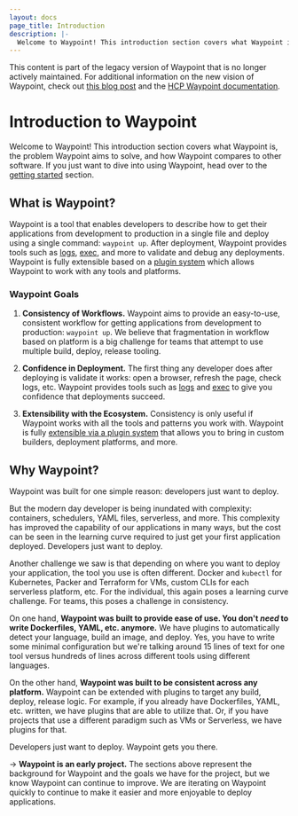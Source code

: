 ```yaml
---
layout: docs
page_title: Introduction
description: |-
  Welcome to Waypoint! This introduction section covers what Waypoint is, the problem Waypoint aims to solve, and how Waypoint compares to other software.
---
```


<Warning>

This content is part of the legacy version of Waypoint that is no longer actively maintained. For additional information on the new vision of Waypoint, check out [this blog post](https://www.hashicorp.com/blog/a-new-vision-for-hcp-waypoint) and the [HCP Waypoint documentation](/hcp/docs/waypoint).

</Warning>

# Introduction to Waypoint

Welcome to Waypoint! This introduction section covers what Waypoint is,
the problem Waypoint aims to solve, and how Waypoint compares to other software.
If you just want to dive into using Waypoint, head over to the
[getting started](/waypoint/docs/getting-started) section.

## What is Waypoint?

Waypoint is a tool that enables developers to describe how to get their
applications from development to production in a single file and deploy
using a single command: `waypoint up`. After deployment, Waypoint provides
tools such as
[logs](/waypoint/docs/logs),
[exec](/waypoint/docs/exec),
and more to validate and debug any deployments. Waypoint is fully extensible
based on a [plugin system](/waypoint/docs/plugins) which allows Waypoint to work
with any tools and platforms.

### Waypoint Goals

1. **Consistency of Workflows.** Waypoint aims to provide an easy-to-use, consistent
   workflow for getting applications from development to production: `waypoint up`. We believe
   that fragmentation in workflow based on platform is a big challenge for teams
   that attempt to use multiple build, deploy, release tooling.

2. **Confidence in Deployment.** The first thing any developer does after
   deploying is validate it works: open a browser, refresh the page, check logs,
   etc. Waypoint provides tools such as
   [logs](/waypoint/docs/logs) and
   [exec](/waypoint/docs/exec)
   to give you confidence that deployments succeed.

3. **Extensibility with the Ecosystem.** Consistency is only useful if
   Waypoint works with all the tools and patterns you work with. Waypoint is
   fully [extensible via a plugin system](/waypoint/docs/plugins) that allows you to bring
   in custom builders, deployment platforms, and more.

## Why Waypoint?

Waypoint was built for one simple reason: developers just want to deploy.

But the modern day developer is being inundated with complexity: containers,
schedulers, YAML files, serverless, and more. This complexity has improved the
capability of our applications in many ways, but the cost can be seen in the
learning curve required to just get your first application deployed.
Developers just want to deploy.

Another challenge we saw is that depending on where you want to deploy
your application, the tool you use is often different. Docker and `kubectl`
for Kubernetes, Packer and Terraform for VMs, custom CLIs for each serverless
platform, etc. For the individual, this again poses a learning curve challenge.
For teams, this poses a challenge in consistency.

On one hand, **Waypoint was built to provide ease of use. You don't _need_ to
write Dockerfiles, YAML, etc. anymore.** We have plugins to automatically
detect your language, build an image, and deploy. Yes, you have to write
some minimal configuration but we're talking around 15 lines of text for one
tool versus hundreds of lines across different tools using different languages.

On the other hand, **Waypoint was built to be consistent across any platform.**
Waypoint can be extended with plugins to target any build, deploy, release logic.
For example, if you already have Dockerfiles, YAML, etc. written, we have plugins
that are able to utilize that. Or, if you have projects that use a different
paradigm such as VMs or Serverless, we have plugins for that.

Developers just want to deploy. Waypoint gets you there.

-> **Waypoint is an early project.** The sections above represent the background
for Waypoint and the goals we have for the project, but we know Waypoint
can continue to improve. We are iterating on Waypoint quickly to continue to make
it easier and more enjoyable to deploy applications.
